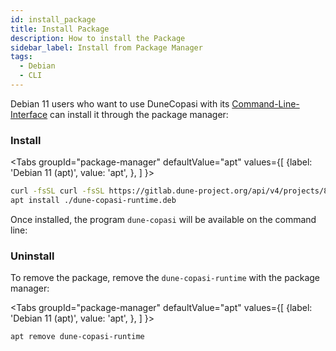 ```yaml
---
id: install_package
title: Install Package
description: How to install the Package
sidebar_label: Install from Package Manager
tags:
  - Debian
  - CLI
---
```



Debian 11 users who want to use DuneCopasi with its [Command-Line-Interface](use_cli) can install it through the package manager:

### Install

<Tabs
  groupId="package-manager"
  defaultValue="apt"
  values={[
      {label: 'Debian 11 (apt)', value: 'apt', },
    ]
  }>

  <TabItem value="apt">

```bash
curl -fsSL curl -fsSL https://gitlab.dune-project.org/api/v4/projects/819/packages/generic/dune-copasi/2.0.1/dune-copasi-runtime.deb -o dune-copasi-runtime.deb
apt install ./dune-copasi-runtime.deb
```

  </TabItem>
</Tabs>

Once installed, the program `dune-copasi` will be available on the command line:

<DuneCopasiHelp/>

### Uninstall

To remove the package, remove the `dune-copasi-runtime` with the package manager:

<Tabs
  groupId="package-manager"
  defaultValue="apt"
  values={[
      {label: 'Debian 11 (apt)', value: 'apt', },
    ]
  }>

  <TabItem value="apt">

```bash
apt remove dune-copasi-runtime
```

  </TabItem>
</Tabs>
